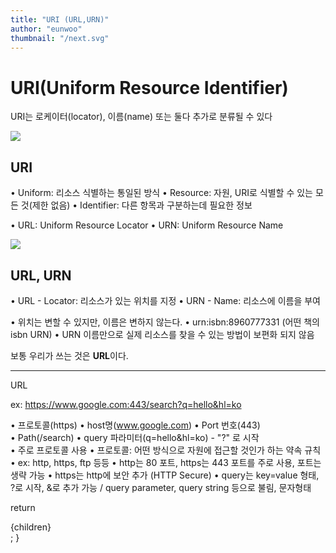 ```yaml
---
title: "URI (URL,URN)"
author: "eunwoo"
thumbnail: "/next.svg"
---
```


# URI(Uniform Resource Identifier)

URI는 로케이터(locator), 이름(name) 또는 둘다 추가로 분류될 수 있다

![](https://velog.velcdn.com/images/eunwoo1341/post/ebdf8d54-90c3-4354-a450-7308fca5d443/image.png)

## URI
• Uniform: 리소스 식별하는 통일된 방식
• Resource: 자원, URI로 식별할 수 있는 모든 것(제한 없음)
• Identifier: 다른 항목과 구분하는데 필요한 정보
 
• URL: Uniform Resource Locator
• URN: Uniform Resource Name

![](https://velog.velcdn.com/images/eunwoo1341/post/bb8554e5-131c-4858-8aca-01c36211f1bf/image.png)


## URL, URN

• URL - Locator: 리소스가 있는 위치를 지정
• URN - Name: 리소스에 이름을 부여

• 위치는 변할 수 있지만, 이름은 변하지 않는다.
• urn:isbn:8960777331 (어떤 책의 isbn URN)
• URN 이름만으로 실제 리소스를 찾을 수 있는 방법이 보편화 되지 않음


보통 우리가 쓰는 것은 **URL**이다.


***
URL

ex: https://www.google.com:443/search?q=hello&hl=ko

• 프로토콜(https)
 • host명(www.google.com)
 • Port 번호(443) 		
 • Path(/search)
 • query 파라미터(q=hello&hl=ko)	- "?" 로 시작
 <br/>
• 주로 프로토콜 사용
• 프로토콜: 어떤 방식으로 자원에 접근할 것인가 하는 약속 규칙
• ex: http, https, ftp 등등
• http는 80 포트, https는 443 포트를 주로 사용, 포트는 생략 가능
• https는 http에 보안 추가 (HTTP Secure)
• query는 key=value 형태, ?로 시작, &로 추가 가능 / query parameter, query string 등으로 불림, 문자형태


  return <div className="prose">{children}</div>;
}
